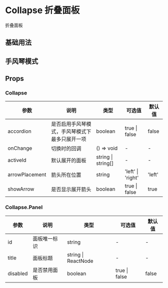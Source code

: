 # Collapse 折叠面板

折叠面板

## 基础用法


<DemoBasic />

## 手风琴模式


<DemoAccordion />

## Props

### Collapse

| 参数           | 说明                                           | 类型               | 可选值            | 默认值 |
| -------------- | ---------------------------------------------- | ------------------ | ----------------- | ------ |
| accordion      | 是否启用手风琴模式，手风琴模式下最多只展开一项 | boolean            | true \| false     | false  |
| onChange       | 切换时的回调                                   | () => void         | -                 | -      |
| activeId       | 默认展开的面板                                 | string \| string[] | -                 | -      |
| arrowPlacement | 箭头所在位置                                   | string             | 'left' \| 'right' | 'left' |
| showArrow      | 是否显示展开箭头                               | boolean            | true \| false     | true   |

### Collapse.Panel

| 参数     | 说明         | 类型                | 可选值        | 默认值 |
| -------- | ------------ | ------------------- | ------------- | ------ |
| id       | 面板唯一标识 | string              | -             | -      |
| title    | 面板标题     | string \| ReactNode | -             | -      |
| disabled | 是否禁用面板 | boolean             | true \| false | false  |
